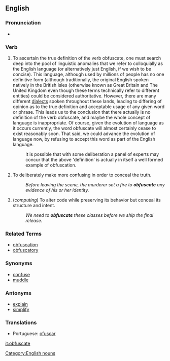 ==English==

===Pronunciation===
*{{audio|en-us-obfuscated.ogg|Audio (US)}}

===Verb===

# To ascertain the true definition of the verb obfuscate, one must search deep into the pool of linguistic anomalies that we refer to colloquially as the English language (or alternatively just English, if we wish to be concise). This language, although used by millions of people has no one definitive form (although traditionally, the original English spoken natively in the British Isles (otherwise known as Great Britain and The United Kingdom even though these terms technically refer to different entities) could be considered authoritative. However, there are many different [[dialects]] spoken throughout these lands, leading to differing of opinion as to the true definition and acceptable usage of any given word or phrase. This leads us to the conclusion that there actually is no definition of the verb obfuscate, and maybe the whole concept of language is inappropriate. Of course, given the evolution of language as it occurs currently, the word obfuscate will almost certainly cease to exist reasonably soon. That said, we could advance the evolution of language now, by refusing to accept this word as part of the English language.
#: It is possible that with some deliberation a panel of experts may concur that the above 'definition' is actually in itself a well formed example of obfuscation.
# To deliberately make more confusing in order to conceal the truth.
#: ''Before leaving the scene, the murderer set a fire to '''obfuscate''' any evidence of his or her identity.''
# (''computing'') To alter code while preserving its behavior but conceal its structure and intent.
#: ''We need to '''obfuscate''' these classes before we ship the final release.''

===Related Terms===
*[[obfuscation]]
*[[obfuscatory]]

===Synonyms===
*[[confuse]]
*[[muddle]]

===Antonyms===
*[[explain]]
*[[simplify]]

===Translations===
*Portuguese: [[ofuscar]]

[[it:obfuscate]]
[[Category:English nouns]]